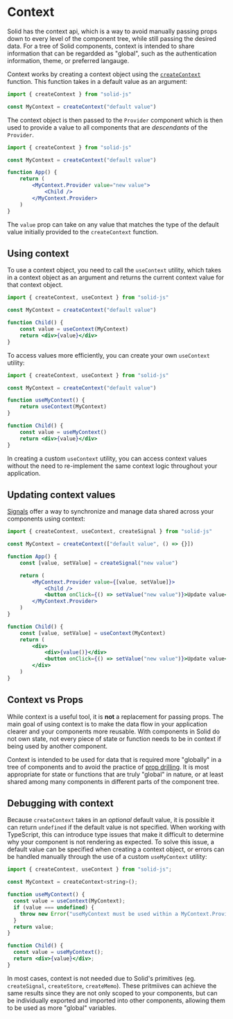 # Context

Solid has the context api, which is a way to avoid manually passing props down to every level of the component tree, while still passing the desired data.
For a tree of Solid components, context is intended to share information that can be regardded as "global", such as the authentication information, theme, or preferred langauge.

Context works by creating a context object using the [`createContext`](/reference/createContext) function.
This function takes in a default value as an argument:

```jsx
import { createContext } from "solid-js"

const MyContext = createContext("default value")
```

The context object is then passed to the `Provider` component which is then used to provide a value to all components that are _descendants_ of the `Provider`.

```jsx
import { createContext } from "solid-js"

const MyContext = createContext("default value")

function App() {
	return (
		<MyContext.Provider value="new value">
			<Child />
		</MyContext.Provider>
	)
}
```

The `value` prop can take on any value that matches the type of the default value initially provided to the `createContext` function.

## Using context

To use a context object, you need to call the `useContext` utility, which takes in a context object as an argument and returns the current context value for that context object.

```jsx
import { createContext, useContext } from "solid-js"

const MyContext = createContext("default value")

function Child() {
	const value = useContext(MyContext)
	return <div>{value}</div>
}
```

To access values more efficiently, you can create your own `useContext` utility:

```jsx
import { createContext, useContext } from "solid-js"

const MyContext = createContext("default value")

function useMyContext() {
	return useContext(MyContext)
}

function Child() {
	const value = useMyContext()
	return <div>{value}</div>
}
```

In creating a custom `useContext` utility, you can access context values without the need to re-implement the same context logic throughout your application.

## Updating context values

[Signals](/concepts/signals) offer a way to synchronize and manage data shared across your components using context:

```jsx
import { createContext, useContext, createSignal } from "solid-js"

const MyContext = createContext(["default value", () => {}])

function App() {
	const [value, setValue] = createSignal("new value")

	return (
		<MyContext.Provider value={[value, setValue]}>
			<Child />
			<button onClick={() => setValue("new value")}>Update value</button>
		</MyContext.Provider>
	)
}

function Child() {
	const [value, setValue] = useContext(MyContext)
	return (
		<div>
			<div>{value()}</div>
			<button onClick={() => setValue("new value")}>Update value</button>
		</div>
	)
}
```

## Context vs Props

While context is a useful tool, it is **not** a replacement for passing props.
The main goal of using context is to make the data flow in your application clearer and your components more reusable.
With components in Solid do not own state, not every piece of state or function needs to be in context if being used by another component.

Context is intended to be used for data that is required more "globally" in a tree of components and to avoid the practice of [prop drilling](https://developer.mozilla.org/en-US/docs/Learn/Tools_and_testing/Client-side_JavaScript_frameworks/Main_features#:~:text=The%20problem%20of%20passing%20data%20through%20many%20layers%20of%20components%20is%20called%20prop%20drilling%2C%20and%20it%27s%20not%20ideal%20for%20large%20applications.).
It is most appropriate for state or functions that are truly "global" in nature, or at least shared among many components in different parts of the component tree.

## Debugging with context

Because `createContext` takes in an _optional_ default value, it is possible it can return `undefined` if the default value is not specified.
When working with TypeScript, this can introduce type issues that make it difficult to determine why your component is not rendering as expected.
To solve this issue, a default value can be specified when creating a context object, or errors can be handled manually through the use of a custom `useMyContext` utility:

```jsx
import { createContext, useContext } from "solid-js";

const MyContext = createContext<string>();

function useMyContext() {
  const value = useContext(MyContext);
  if (value === undefined) {
    throw new Error("useMyContext must be used within a MyContext.Provider");
  }
  return value;
}

function Child() {
  const value = useMyContext();
  return <div>{value}</div>;
}
```

In most cases, context is not needed due to Solid's primitives (eg. `createSignal`, `createStore`, `createMemo`).
These pritmiives can achieve the same results since they are not only scoped to your components, but can be individually exported and imported into other components, allowing them to be used as more "global" variables.
